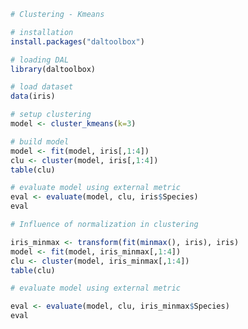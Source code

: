 
```r
# Clustering - Kmeans

# installation 
install.packages("daltoolbox")

# loading DAL
library(daltoolbox)  
```

```r
# load dataset
data(iris)
```

```r
# setup clustering
model <- cluster_kmeans(k=3)
```

```r
# build model
model <- fit(model, iris[,1:4])
clu <- cluster(model, iris[,1:4])
table(clu)
```

```r
# evaluate model using external metric
eval <- evaluate(model, clu, iris$Species)
eval
```


```r
# Influence of normalization in clustering

iris_minmax <- transform(fit(minmax(), iris), iris)
model <- fit(model, iris_minmax[,1:4])
clu <- cluster(model, iris_minmax[,1:4])
table(clu)
```

```r
# evaluate model using external metric

eval <- evaluate(model, clu, iris_minmax$Species)
eval
```

